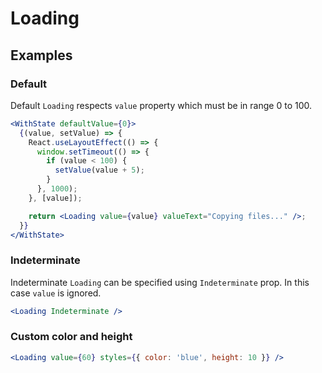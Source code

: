 # Loading

## Examples

### Default

Default `Loading` respects `value` property which must be in range 0 to 100.

```jsx live=true
<WithState defaultValue={0}>
  {(value, setValue) => {
    React.useLayoutEffect(() => {
      window.setTimeout(() => {
        if (value < 100) {
          setValue(value + 5);
        }
      }, 1000);
    }, [value]);

    return <Loading value={value} valueText="Copying files..." />;
  }}
</WithState>
```

### Indeterminate

Indeterminate `Loading` can be specified using `Indeterminate` prop. In this case `value` is ignored.

```jsx live=true
<Loading Indeterminate />
```

### Custom color and height

```jsx live=true
<Loading value={60} styles={{ color: 'blue', height: 10 }} />
```

